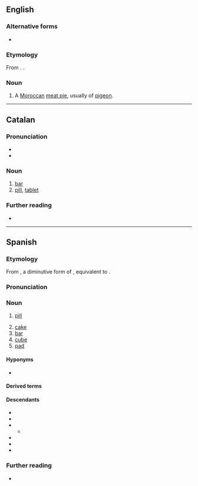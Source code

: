 ==English==
{{wikipedia}}

===Alternative forms===
* {{alter|en|b'steeya|bisteeya}}

===Etymology===
From {{bor|en|es|pastilla}}. {{doublet|en|pastille}}.

===Noun===
{{en-noun}}

# A [[Moroccan]] [[meat pie]], usually of [[pigeon]].

----

==Catalan==

===Pronunciation===
* {{ca-IPA}}
* {{rhymes|ca|iʎa|s=3}}

===Noun===
{{ca-noun|f}}

# [[bar]] {{gloss|of soap, chocolate, etc.}}
# [[pill]], [[tablet]]

===Further reading===
* {{R:IEC2}}

----

==Spanish==

===Etymology===
From {{der|es|la|pastellum|t=dough, paste}}, a diminutive form of {{m|la|pasta|t=dough, paste}}, equivalent to {{af|es|pasta|-illa}}.

===Pronunciation===
{{es-pr}}

===Noun===
{{es-noun|f}}

# [[pill]]
#: {{syn|es|píldora|tableta}}
# [[cake]] {{gloss|block of a dense material}}
# [[bar]] {{gloss|block of soap or chocolate}}
# [[cube]] {{gloss|cube of stock}}
# [[pad]] {{gloss|brake pad}}

====Hyponyms====
* {{l|es|pastilla para la tos}}

====Derived terms====
{{der3
|es|a toda pastilla
|empastillar
|pastilla anticonceptiva
|pastilla de frenos
}}

====Descendants====
* {{desc|ca|pastilla|bor=1}}
* {{desc|en|pastilla|bor=1}}
* {{desc|fr|pastille|bor=1}}
** {{desc|en|pastille|bor=1}}
* {{desctree|it|pastiglia|bor=1}}
* {{desc|pt|pastilha|bor=1}}
* {{desc|ar|بَسْطِيلَة|bor=1}}

===Further reading===
* {{R:es:DRAE}}